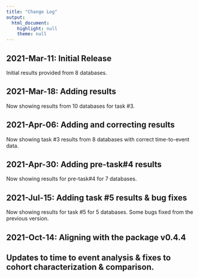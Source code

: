 ```yaml
---
title: "Change Log"
output: 
  html_document: 
    highlight: null
    theme: null
---
```


## 2021-Mar-11: Initial Release
Initial results provided from 8 databases.

## 2021-Mar-18: Adding results
Now showing results from 10 databases for task #3.

## 2021-Apr-06: Adding and correcting results
Now showing task #3 results from 8 databases with correct time-to-event data.

## 2021-Apr-30: Adding pre-task#4 results
Now showing results for pre-task#4 for 7 databases.

## 2021-Jul-15: Adding task #5 results & bug fixes
Now showing results for task #5 for 5 databases.
Some bugs fixed from the previous version.

## 2021-Oct-14: Aligning with the package v0.4.4 
Updates to time to event analysis & fixes to cohort characterization & comparison.
------
